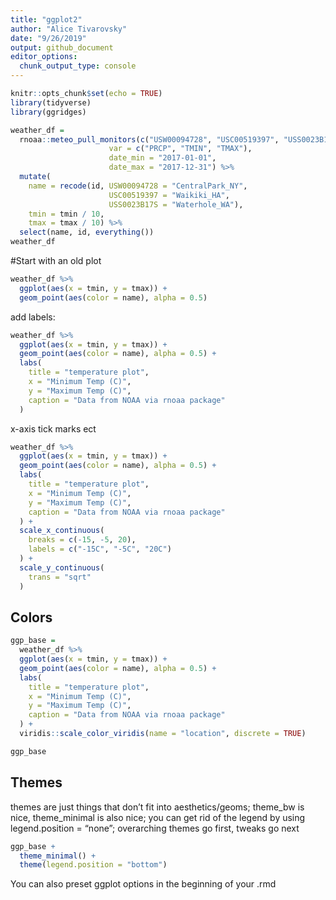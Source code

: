 ```yaml
---
title: "ggplot2"
author: "Alice Tivarovsky"
date: "9/26/2019"
output: github_document
editor_options: 
  chunk_output_type: console
---
```


```r
knitr::opts_chunk$set(echo = TRUE)
library(tidyverse)
library(ggridges)
```

```r
weather_df = 
  rnoaa::meteo_pull_monitors(c("USW00094728", "USC00519397", "USS0023B17S"),
                      var = c("PRCP", "TMIN", "TMAX"), 
                      date_min = "2017-01-01",
                      date_max = "2017-12-31") %>%
  mutate(
    name = recode(id, USW00094728 = "CentralPark_NY", 
                      USC00519397 = "Waikiki_HA",
                      USS0023B17S = "Waterhole_WA"),
    tmin = tmin / 10,
    tmax = tmax / 10) %>%
  select(name, id, everything())
weather_df
```


#Start with an old plot 

```r

weather_df %>% 
  ggplot(aes(x = tmin, y = tmax)) +
  geom_point(aes(color = name), alpha = 0.5)

```

add labels: 

```r

weather_df %>% 
  ggplot(aes(x = tmin, y = tmax)) +
  geom_point(aes(color = name), alpha = 0.5) + 
  labs(
    title = "temperature plot",
    x = "Minimum Temp (C)",
    y = "Maximum Temp (C)", 
    caption = "Data from NOAA via rnoaa package"
  )
```

x-axis tick marks ect

```r
weather_df %>% 
  ggplot(aes(x = tmin, y = tmax)) +
  geom_point(aes(color = name), alpha = 0.5) + 
  labs(
    title = "temperature plot",
    x = "Minimum Temp (C)",
    y = "Maximum Temp (C)", 
    caption = "Data from NOAA via rnoaa package"
  ) +
  scale_x_continuous(
    breaks = c(-15, -5, 20),
    labels = c("-15C", "-5C", "20C")
  ) +
  scale_y_continuous(
    trans = "sqrt"
  )
```


## Colors

```r
ggp_base = 
  weather_df %>% 
  ggplot(aes(x = tmin, y = tmax)) +
  geom_point(aes(color = name), alpha = 0.5) + 
  labs(
    title = "temperature plot",
    x = "Minimum Temp (C)",
    y = "Maximum Temp (C)", 
    caption = "Data from NOAA via rnoaa package"
  ) + 
  viridis::scale_color_viridis(name = "location", discrete = TRUE)

ggp_base
```

## Themes
themes are just things that don't fit into aesthetics/geoms; theme_bw is nice, theme_minimal is also nice; you can get rid of the legend by using legend.position = "none"; overarching themes go first, tweaks go next

```r
ggp_base + 
  theme_minimal() +
  theme(legend.position = "bottom")
```

You can also preset ggplot options in the beginning of your .rmd


